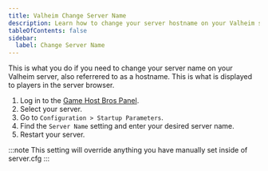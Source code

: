 ```yaml
---
title: Valheim Change Server Name
description: Learn how to change your server hostname on your Valheim server.
tableOfContents: false
sidebar:
  label: Change Server Name
---
```


This is what you do if you need to change your server name on your Valheim server, also referrered to as a hostname. This is what is displayed to players in the server browser.

1. Log in to the [Game Host Bros Panel](https://panel.gamehostbros.com/).
2. Select your server.
3. Go to `Configuration > Startup Parameters`.
4. Find the `Server Name` setting and enter your desired server name.
5. Restart your server.

:::note
This setting will override anything you have manually set inside of server.cfg
:::